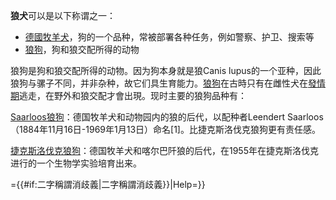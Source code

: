 '''狼犬'''可以是以下称谓之一：

*[[德國牧羊犬|德國牧羊犬]]，狗的一个品种，常被部署各种任务，例如警察、护卫、搜索等
*[[狼狗|狼狗]]，狗和狼交配所得的动物
狼狗是狗和狼交配所得的动物。因为狗本身就是狼Canis lupus的一个亚种，因此狼狗与骡子不同，并非杂种，故它们具生育能力。[[狼狗|狼狗]]在古時只有在雌性犬在[[發情期|發情期]]逃走，在野外和狼交配才會出現。现时主要的狼狗品种有：

[[Saarloos狼狗|Saarloos狼狗]]：德国牧羊犬和动物园内的狼的后代，以配种者Leendert Saarloos（1884年11月16日-1969年1月13日）命名[1]。比捷克斯洛伐克狼狗更有责任感。

[[捷克斯洛伐克狼狗|捷克斯洛伐克狼狗]]：德国牧羊犬和喀尔巴阡狼的后代，在1955年在捷克斯洛伐克进行的一个生物学实验培育出来。

{{disambig||Cat{{#if:二字稱謂消歧義||_}}={{#if:二字稱謂消歧義|二字稱謂消歧義}}|Help=}}